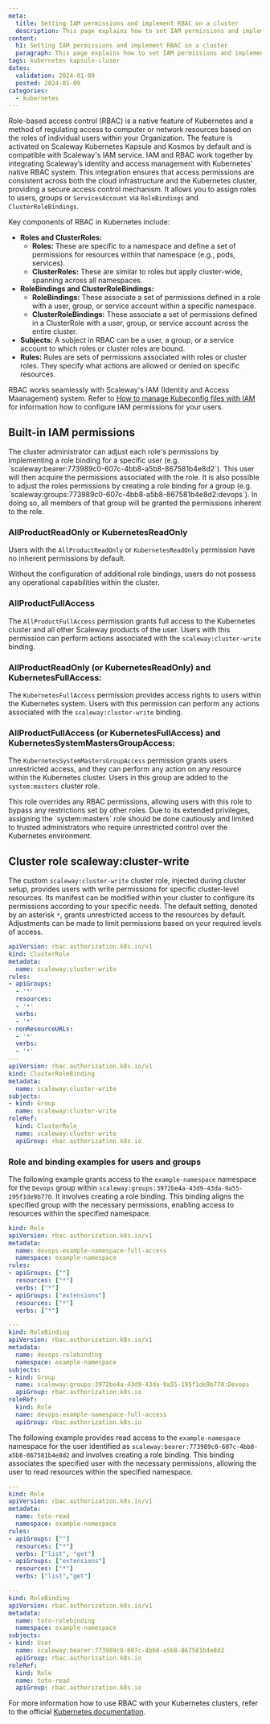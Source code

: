 ```yaml
---
meta:
  title: Setting IAM permissions and implement RBAC on a cluster
  description: This page explains how to set IAM permissions and implement RBAC on a cluster
content:
  h1: Setting IAM permissions and implement RBAC on a cluster
  paragraph: This page explains how to set IAM permissions and implement RBAC on a cluster
tags: kubernetes kapsule-cluser
dates:
  validation: 2024-01-09
  posted: 2024-01-09
categories:
  - kubernetes
---
```


Role-based access control (RBAC) is a native feature of Kubernetes and a method of regulating access to computer or network resources based on the roles of individual users within your Organization.
The feature is activated on Scaleway Kubernetes Kapsule and Kosmos by default and is compatible with Scaleway's IAM service.
IAM and RBAC work together by integrating Scaleway’s identity and access management with Kubernetes' native RBAC system. This integration ensures that access permissions are consistent across both the cloud infrastructure and the Kubernetes cluster, providing a secure access control mechanism.
It allows you to assign roles to users, groups or `ServicesAccount` via `RoleBindings` and `ClusterRoleBindings`.

Key components of RBAC in Kubernetes include:

- **Roles and ClusterRoles:**
   - **Roles:** These are specific to a namespace and define a set of permissions for resources within that namespace (e.g., pods, services).
   - **ClusterRoles:** These are similar to roles but apply cluster-wide, spanning across all namespaces.
- **RoleBindings and ClusterRoleBindings:**
   - **RoleBindings:** These associate a set of permissions defined in a role with a user, group, or service account within a specific namespace.
   - **ClusterRoleBindings:** These associate a set of permissions defined in a ClusterRole with a user, group, or service account across the entire cluster.
- **Subjects:**  A subject in RBAC can be a user, a group, or a service account to which roles or cluster roles are bound.
- **Rules:** Rules are sets of permissions associated with roles or cluster roles. They specify what actions are allowed or denied on specific resources.

RBAC works seamlessly with Scaleway's IAM (Identity and Access Maanagement) system. Refer to [How to manage Kubeconfig files with IAM](/containers/kubernetes/how-to/manage-kubeconfig-with-iam/) for information how to configure IAM permissions for your users.

## Built-in IAM permissions

<Message type="tip">
  The cluster administrator can adjust each role's permissions by implementing a role binding for a specific user (e.g. `scaleway:bearer:773989c0-607c-4bb8-a5b8-867581b4e8d2`). This user will then acquire the permissions associated with the role.  
  It is also possible to adjust the roles permissions by creating a role binding for a group (e.g. `scaleway:groups:773989c0-607c-4bb8-a5b8-867581b4e8d2:devops`). In doing so, all members of that group will be granted the permissions inherent to the role.
</Message>

### AllProductReadOnly or KubernetesReadOnly

Users with the `AllProductReadOnly` or `KubernetesReadOnly` permission have no inherent permissions by default.

<Message type="note">
    Without the configuration of additional role bindings, users do not possess any operational capabilities within the cluster.
</Message>

### AllProductFullAccess

The `AllProductFullAccess` permission grants full access to the Kubernetes cluster and all other Scaleway products of the user. Users with this permission can perform actions associated with the `scaleway:cluster-write` binding.  

### AllProductReadOnly (or KubernetesReadOnly) and KubernetesFullAccess:

The `KubernetesFullAccess` permission provides access rights to users within the Kubernetes system. Users with this permission can perform any actions associated with the `scaleway:cluster-write` binding.

### AllProductFullAccess (or KubernetesFullAccess) and KubernetesSystemMastersGroupAccess:

The `KubernetesSystemMastersGroupAccess` permission grants users unrestricted access, and they can perform any action on any resource within the Kubernetes cluster.
Users in this group are added to the `system:masters` cluster role.

<Message type="important">
  This role overrides any RBAC permissions, allowing users with this role to bypass any restrictions set by other roles.
  Due to its extended privileges, assigning the `system:masters` role should be done cautiously and limited to trusted administrators who require unrestricted control over the Kubernetes environment.
</Message>

## Cluster role scaleway:cluster-write

The custom `scaleway:cluster-write` cluster role, injected during cluster setup, provides users with write permissions for specific cluster-level resources.
Its manifest can be modified within your cluster to configure its permissions according to your specific needs. The default setting, denoted by an asterisk `*`, grants unrestricted access to the resources by default. Adjustments can be made to limit permissions based on your required levels of access.

```yaml
apiVersion: rbac.authorization.k8s.io/v1
kind: ClusterRole
metadata:
  name: scaleway:cluster-write
rules:
- apiGroups:
  - '*'
  resources:
  - '*'
  verbs:
  - '*'
- nonResourceURLs:
  - '*'
  verbs:
  - '*'
---
apiVersion: rbac.authorization.k8s.io/v1
kind: ClusterRoleBinding
metadata:
  name: scaleway:cluster-write
subjects:
- kind: Group
  name: scaleway:cluster-write
roleRef:
  kind: ClusterRole
  name: scaleway:cluster-write
  apiGroup: rbac.authorization.k8s.io
```

### Role and binding examples for users and groups

The following example grants access to the `example-namespace` namespace for the `Devops` group within `scaleway:groups:3972be4a-43d9-43da-9a55-195f1de9b770`. It involves creating a role binding. This binding aligns the specified group with the necessary permissions, enabling access to resources within the specified namespace.

```yaml
kind: Role
apiVersion: rbac.authorization.k8s.io/v1
metadata:
  name: devops-example-namespace-full-access
  namespace: example-namespace
rules:
- apiGroups: [""]
  resources: ["*"]
  verbs: ["*"]
- apiGroups: ["extensions"]
  resources: ["*"]
  verbs: ["*"]

---
kind: RoleBinding
apiVersion: rbac.authorization.k8s.io/v1
metadata:
  name: devops-rolebinding
  namespace: example-namespace
subjects:
- kind: Group
  name: scaleway:groups:3972be4a-43d9-43da-9a55-195f1de9b770:Devops
  apiGroup: rbac.authorization.k8s.io
roleRef:
  kind: Role
  name: devops-example-namespace-full-access
  apiGroup: rbac.authorization.k8s.io
```

The following example provides read access to the `example-namespace` namespace for the user identified as `scaleway:bearer:773989c0-607c-4bb8-a5b8-867581b4e8d2` and involves creating a role binding. This binding associates the specified user with the necessary permissions, allowing the user to read resources within the specified namespace.

```yaml
---
kind: Role
apiVersion: rbac.authorization.k8s.io/v1
metadata:
  name: toto-read
  namespace: example-namespace
rules:
- apiGroups: [""]
  resources: ["*"]
  verbs: ["list", "get"]
- apiGroups: ["extensions"]
  resources: ["*"]
  verbs: ["list","get"]

---
kind: RoleBinding
apiVersion: rbac.authorization.k8s.io/v1
metadata:
  name: toto-rolebinding
  namespace: example-namespace
subjects:
- kind: User
  name: scaleway:bearer:773989c0-607c-4bb8-a5b8-867581b4e8d2
  apiGroup: rbac.authorization.k8s.io
roleRef:
  kind: Role
  name: toto-read
  apiGroup: rbac.authorization.k8s.io
```

For more information how to use RBAC with your Kubernetes clusters, refer to the official [Kubernetes documentation](https://kubernetes.io/docs/reference/access-authn-authz/rbac/).